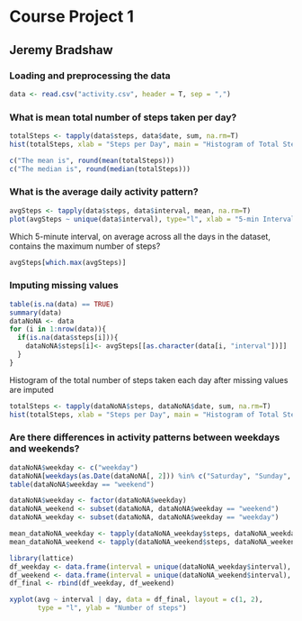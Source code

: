 # Course Project 1
## Jeremy Bradshaw


### Loading and preprocessing the data

```{r}
data <- read.csv("activity.csv", header = T, sep = ",")
```


### What is mean total number of steps taken per day?

```{r}
totalSteps <- tapply(data$steps, data$date, sum, na.rm=T)
hist(totalSteps, xlab = "Steps per Day", main = "Histogram of Total Steps Taken Each Day")
```

```{r}
c("The mean is", round(mean(totalSteps)))
c("The median is", round(median(totalSteps)))
```


### What is the average daily activity pattern?

```{r}
avgSteps <- tapply(data$steps, data$interval, mean, na.rm=T)
plot(avgSteps ~ unique(data$interval), type="l", xlab = "5-min Interval")
```

Which 5-minute interval, on average across all the days in the dataset, contains the maximum number of steps?

```{r}
avgSteps[which.max(avgSteps)]
```


### Imputing missing values

```{r}
table(is.na(data) == TRUE)
summary(data)
dataNoNA <- data  
for (i in 1:nrow(data)){
  if(is.na(data$steps[i])){
    dataNoNA$steps[i]<- avgSteps[[as.character(data[i, "interval"])]]
  }
}
```

Histogram of the total number of steps taken each day after missing values are imputed

```{r}
totalSteps <- tapply(dataNoNA$steps, dataNoNA$date, sum, na.rm=T)
hist(totalSteps, xlab = "Steps per Day", main = "Histogram of Total Steps Taken Each Day (no NAs)")
```


### Are there differences in activity patterns between weekdays and weekends?

```{r}
dataNoNA$weekday <- c("weekday")
dataNoNA[weekdays(as.Date(dataNoNA[, 2])) %in% c("Saturday", "Sunday", "samedi", "dimanche", "saturday", "sunday", "Samedi", "Dimanche"), ][4] <- c("weekend")
table(dataNoNA$weekday == "weekend")

dataNoNA$weekday <- factor(dataNoNA$weekday)
dataNoNA_weekend <- subset(dataNoNA, dataNoNA$weekday == "weekend")
dataNoNA_weekday <- subset(dataNoNA, dataNoNA$weekday == "weekday")

mean_dataNoNA_weekday <- tapply(dataNoNA_weekday$steps, dataNoNA_weekday$interval, mean)
mean_dataNoNA_weekend <- tapply(dataNoNA_weekend$steps, dataNoNA_weekend$interval, mean)

library(lattice)
df_weekday <- data.frame(interval = unique(dataNoNA_weekday$interval), avg = as.numeric(mean_dataNoNA_weekday), day = rep("weekday", length(mean_dataNoNA_weekday)))
df_weekend <- data.frame(interval = unique(dataNoNA_weekend$interval), avg = as.numeric(mean_dataNoNA_weekend), day = rep("weekend", length(mean_dataNoNA_weekend)))
df_final <- rbind(df_weekday, df_weekend)

xyplot(avg ~ interval | day, data = df_final, layout = c(1, 2), 
       type = "l", ylab = "Number of steps")
```

